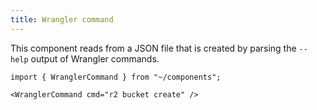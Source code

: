 ```yaml
---
title: Wrangler command
---
```


This component reads from a JSON file that is created by parsing the `--help` output of Wrangler commands.

```mdx live
import { WranglerCommand } from "~/components";

<WranglerCommand cmd="r2 bucket create" />
```